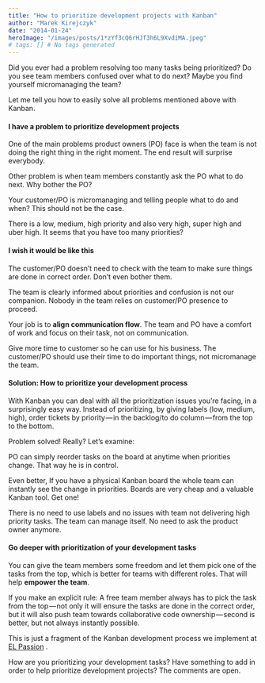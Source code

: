 ```yaml
---
title: "How to prioritize development projects with Kanban"
author: "Marek Kirejczyk"
date: "2014-01-24"
heroImage: "/images/posts/1*zYf3cQ6rHJf3h6L9XvdiMA.jpeg"
# tags: [] # No tags generated
---
```


Did you ever had a problem resolving too many tasks being prioritized? Do you see team members confused over what to do next? Maybe you find yourself micromanaging the team?

Let me tell you how to easily solve all problems mentioned above with Kanban.

#### I have a problem to prioritize development projects
One of the main problems product owners (PO) face is when the team is not doing the right thing in the right moment. The end result will surprise everybody.

Other problem is when team members constantly ask the PO what to do next. Why bother the PO?

Your customer/PO is micromanaging and telling people what to do and when? This should not be the case.

There is a low, medium, high priority and also very high, super high and uber high. It seems that you have too many priorities?

#### I wish it would be like this
The customer/PO doesn’t need to check with the team to make sure things are done in correct order. Don’t even bother them.

The team is clearly informed about priorities and confusion is not our companion. Nobody in the team relies on customer/PO presence to proceed.

Your job is to **align communication flow**. The team and PO have a comfort of work and focus on their task, not on communication.

Give more time to customer so he can use for his business. The customer/PO should use their time to do important things, not micromanage the team.

#### Solution: How to prioritize your development process
With Kanban you can deal with all the prioritization issues you’re facing, in a surprisingly easy way. Instead of prioritizing, by giving labels (low, medium, high), order tickets by priority — in the backlog/to do column — from the top to the bottom.

Problem solved! Really? Let’s examine:

PO can simply reorder tasks on the board at anytime when priorities change. That way he is in control.

Even better, If you have a physical Kanban board the whole team can instantly see the change in priorities. Boards are very cheap and a valuable Kanban tool. Get one!

There is no need to use labels and no issues with team not delivering high priority tasks. The team can manage itself. No need to ask the product owner anymore.

#### Go deeper with prioritization of your development tasks
You can give the team members some freedom and let them pick one of the tasks from the top, which is better for teams with different roles. That will help **empower the team**.

If you make an explicit rule: A free team member always has to pick the task from the top — not only it will ensure the tasks are done in the correct order, but it will also push team towards collaborative code ownership — second is better, but not always instantly possible.

This is just a fragment of the Kanban development process we implement at [EL Passion](http://www.elpassion.com) .

How are you prioritizing your development tasks? Have something to add in order to help prioritize development projects? The comments are open.